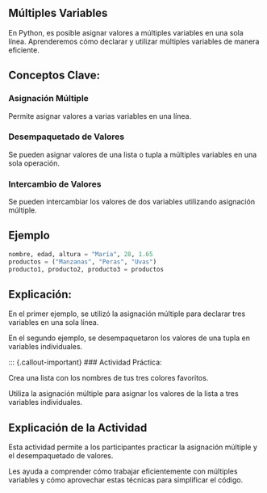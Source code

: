 ## Múltiples Variables

En Python, es posible asignar valores a múltiples variables en una sola línea. Aprenderemos cómo declarar y utilizar múltiples variables de manera eficiente.

## Conceptos Clave:

### Asignación Múltiple

Permite asignar valores a varias variables en una línea.

### Desempaquetado de Valores

Se pueden asignar valores de una lista o tupla a múltiples variables en una sola operación.

### Intercambio de Valores

Se pueden intercambiar los valores de dos variables utilizando asignación múltiple.

## Ejemplo

```python
nombre, edad, altura = "María", 28, 1.65
productos = ("Manzanas", "Peras", "Uvas")
producto1, producto2, producto3 = productos
```
## Explicación:

En el primer ejemplo, se utilizó la asignación múltiple para declarar tres variables en una sola línea.

En el segundo ejemplo, se desempaquetaron los valores de una tupla en variables individuales.

::: {.callout-important}
### Actividad Práctica:

Crea una lista con los nombres de tus tres colores favoritos.

Utiliza la asignación múltiple para asignar los valores de la lista a tres variables individuales.

## Explicación de la Actividad

Esta actividad permite a los participantes practicar la asignación múltiple y el desempaquetado de valores. 

Les ayuda a comprender cómo trabajar eficientemente con múltiples variables y cómo aprovechar estas técnicas para simplificar el código.
